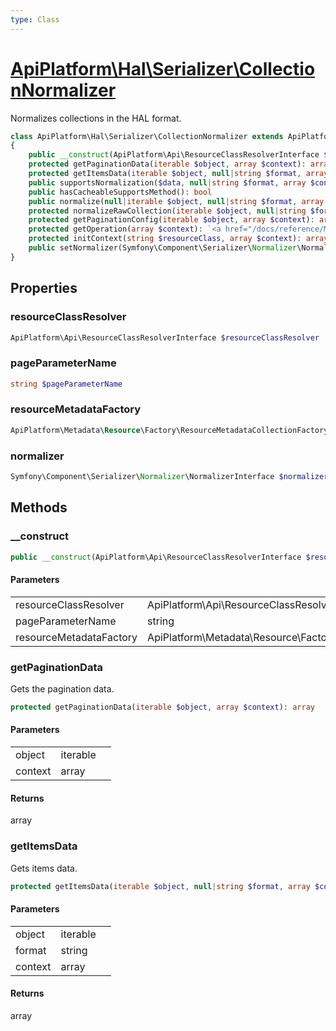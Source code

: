 ```yaml
---
type: Class
---
```


# [ApiPlatform\Hal\Serializer\CollectionNormalizer](/docs/reference/Hal/Serializer/CollectionNormalizer)

Normalizes collections in the HAL format.


```php
class ApiPlatform\Hal\Serializer\CollectionNormalizer extends ApiPlatform\Serializer\AbstractCollectionNormalizer implements Symfony\Component\Serializer\Normalizer\CacheableSupportsMethodInterface, Symfony\Component\Serializer\Normalizer\NormalizerAwareInterface, Symfony\Component\Serializer\Normalizer\NormalizerInterface
{
    public __construct(ApiPlatform\Api\ResourceClassResolverInterface $resourceClassResolver, string $pageParameterName, ApiPlatform\Metadata\Resource\Factory\ResourceMetadataCollectionFactoryInterface $resourceMetadataFactory)
    protected getPaginationData(iterable $object, array $context): array
    protected getItemsData(iterable $object, null|string $format, array $context): array
    public supportsNormalization($data, null|string $format, array $context): bool
    public hasCacheableSupportsMethod(): bool
    public normalize(null|iterable $object, null|string $format, array $context): ArrayObject|array|string|int|float|bool
    protected normalizeRawCollection(iterable $object, null|string $format, array $context): ArrayObject|array
    protected getPaginationConfig(iterable $object, array $context): array
    protected getOperation(array $context): `<a href="/docs/reference/Metadata/Operation">ApiPlatform\Metadata\Operation</a>`
    protected initContext(string $resourceClass, array $context): array
    public setNormalizer(Symfony\Component\Serializer\Normalizer\NormalizerInterface $normalizer)
}
```
## Properties
### resourceClassResolver

```php
ApiPlatform\Api\ResourceClassResolverInterface $resourceClassResolver
```



### pageParameterName

```php
string $pageParameterName
```



### resourceMetadataFactory

```php
ApiPlatform\Metadata\Resource\Factory\ResourceMetadataCollectionFactoryInterface $resourceMetadataFactory
```



### normalizer

```php
Symfony\Component\Serializer\Normalizer\NormalizerInterface $normalizer
```



## Methods

### __construct



```php
public __construct(ApiPlatform\Api\ResourceClassResolverInterface $resourceClassResolver, string $pageParameterName, ApiPlatform\Metadata\Resource\Factory\ResourceMetadataCollectionFactoryInterface $resourceMetadataFactory)
```

#### Parameters

<table><tbody>
<tr><td>resourceClassResolver</td><td>ApiPlatform\Api\ResourceClassResolverInterface</td><td></td></tr><tr><td>pageParameterName</td><td>string</td><td></td></tr><tr><td>resourceMetadataFactory</td><td>ApiPlatform\Metadata\Resource\Factory\ResourceMetadataCollectionFactoryInterface</td><td></td></tr>
</tbody>
</table>

### getPaginationData

Gets the pagination data.

```php
protected getPaginationData(iterable $object, array $context): array
```

#### Parameters

<table><tbody>
<tr><td>object</td><td>iterable</td><td></td></tr><tr><td>context</td><td>array</td><td></td></tr>
</tbody>
</table>

#### Returns

array

### getItemsData

Gets items data.

```php
protected getItemsData(iterable $object, null|string $format, array $context): array
```

#### Parameters

<table><tbody>
<tr><td>object</td><td>iterable</td><td></td></tr><tr><td>format</td><td>string</td><td></td></tr><tr><td>context</td><td>array</td><td></td></tr>
</tbody>
</table>

#### Returns

array

